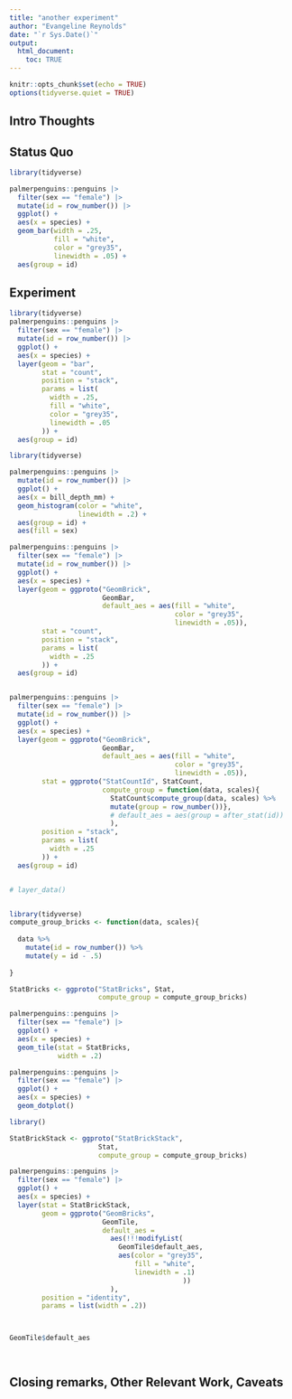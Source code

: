 ```yaml
---
title: "another experiment"
author: "Evangeline Reynolds"
date: "`r Sys.Date()`"
output: 
  html_document:
    toc: TRUE
---
```


```r
knitr::opts_chunk$set(echo = TRUE)
options(tidyverse.quiet = TRUE)
```




## Intro Thoughts


## Status Quo

```r
library(tidyverse)

palmerpenguins::penguins |>
  filter(sex == "female") |>
  mutate(id = row_number()) |>
  ggplot() + 
  aes(x = species) + 
  geom_bar(width = .25, 
           fill = "white",
           color = "grey35",
           linewidth = .05) + 
  aes(group = id)
```

## Experiment

```r
library(tidyverse)
palmerpenguins::penguins |>
  filter(sex == "female") |>
  mutate(id = row_number()) |>
  ggplot() + 
  aes(x = species) + 
  layer(geom = "bar", 
        stat = "count", 
        position = "stack",
        params = list(
          width = .25, 
          fill = "white",
          color = "grey35",
          linewidth = .05
        )) + 
  aes(group = id)

library(tidyverse)

palmerpenguins::penguins |>
  mutate(id = row_number()) |>
  ggplot() + 
  aes(x = bill_depth_mm) + 
  geom_histogram(color = "white",
                 linewidth = .2) + 
  aes(group = id) + 
  aes(fill = sex)
```




```r
palmerpenguins::penguins |>
  filter(sex == "female") |>
  mutate(id = row_number()) |>
  ggplot() + 
  aes(x = species) + 
  layer(geom = ggproto("GeomBrick", 
                       GeomBar, 
                       default_aes = aes(fill = "white",
                                         color = "grey35",
                                         linewidth = .05)),
        stat = "count", 
        position = "stack",
        params = list(
          width = .25
        )) + 
  aes(group = id)


palmerpenguins::penguins |>
  filter(sex == "female") |>
  mutate(id = row_number()) |>
  ggplot() + 
  aes(x = species) + 
  layer(geom = ggproto("GeomBrick", 
                       GeomBar, 
                       default_aes = aes(fill = "white",
                                         color = "grey35",
                                         linewidth = .05)),
        stat = ggproto("StatCountId", StatCount,
                       compute_group = function(data, scales){
                         StatCount$compute_group(data, scales) %>% 
                         mutate(group = row_number())},
                         # default_aes = aes(group = after_stat(id))
                         ),
        position = "stack",
        params = list(
          width = .25
        )) + 
  aes(group = id)


# layer_data()


library(tidyverse)
compute_group_bricks <- function(data, scales){
  
  data %>% 
    mutate(id = row_number()) %>% 
    mutate(y = id - .5)  
  
}

StatBricks <- ggproto("StatBricks", Stat,
                      compute_group = compute_group_bricks)

palmerpenguins::penguins |>
  filter(sex == "female") |>
  ggplot() + 
  aes(x = species) + 
  geom_tile(stat = StatBricks, 
            width = .2)

palmerpenguins::penguins |>
  filter(sex == "female") |>
  ggplot() + 
  aes(x = species) + 
  geom_dotplot()

library()

StatBrickStack <- ggproto("StatBrickStack", 
                      Stat,
                      compute_group = compute_group_bricks)

palmerpenguins::penguins |>
  filter(sex == "female") |>
  ggplot() + 
  aes(x = species) + 
  layer(stat = StatBrickStack,
        geom = ggproto("GeomBricks", 
                       GeomTile,
                       default_aes = 
                         aes(!!!modifyList(
                           GeomTile$default_aes,
                           aes(color = "grey35", 
                               fill = "white", 
                               linewidth = .1)
                                           ))
                         ),
        position = "identity",
        params = list(width = .2))



GeomTile$default_aes




```

## Closing remarks, Other Relevant Work, Caveats
